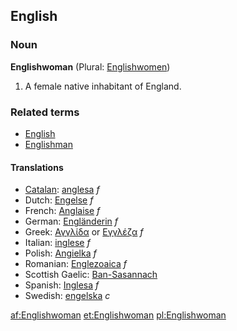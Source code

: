 ==English==
===Noun===
'''Englishwoman''' (Plural: [[Englishwomen]])

#A female native inhabitant of England.

===Related terms===
*[[English]]
*[[Englishman]]

====Translations====
*[[Catalan]]: [[anglesa]] ''f''
*Dutch: [[Engelse]] ''f''
*French: [[Anglaise]] ''f''
*German: [[Engländerin]] ''f''
*Greek: [[Αγγλίδα]] or [[Εγγλέζα]] ''f''
*Italian: [[inglese]] ''f''
*Polish: [[Angielka]] ''f''
*Romanian: [[Englezoaica]] ''f''
*Scottish Gaelic: [[Ban-Sasannach]] {{f}}
*Spanish: [[Inglesa]] ''f''
*Swedish: [[engelska]] ''c''

[[af:Englishwoman]]
[[et:Englishwoman]]
[[pl:Englishwoman]]